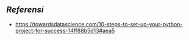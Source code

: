 ==''Referensi''==
* [[Sign up for Travis CI and Configure|https://towardsdatascience.com/10-steps-to-set-up-your-python-project-for-success-14ff88b5d13#aea5]]